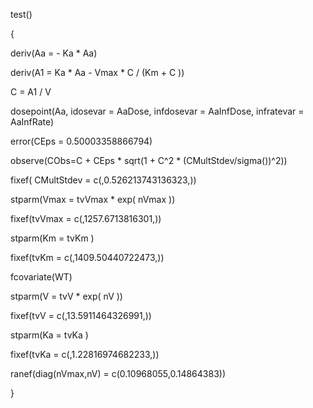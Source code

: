  test()  
  { 
  deriv(Aa = - Ka * Aa)
  deriv(A1 = Ka * Aa - Vmax * C / (Km  + C ))

  C = A1 / V
  dosepoint(Aa, idosevar = AaDose, infdosevar = AaInfDose, infratevar =  AaInfRate)
  error(CEps = 0.50003358866794) 
  observe(CObs=C + CEps * sqrt(1 + C^2 * (CMultStdev/sigma())^2)) 
  fixef( CMultStdev = c(,0.526213743136323,))
  stparm(Vmax = tvVmax * exp( nVmax ))
  fixef(tvVmax = c(,1257.6713816301,))  
  stparm(Km = tvKm )
  fixef(tvKm = c(,1409.50440722473,))  
  fcovariate(WT)
  stparm(V = tvV  * exp( nV ))
  fixef(tvV = c(,13.5911464326991,)) 
  stparm(Ka = tvKa )
  fixef(tvKa = c(,1.22816974682233,))   


  ranef(diag(nVmax,nV) = c(0.10968055,0.14864383))

  }
